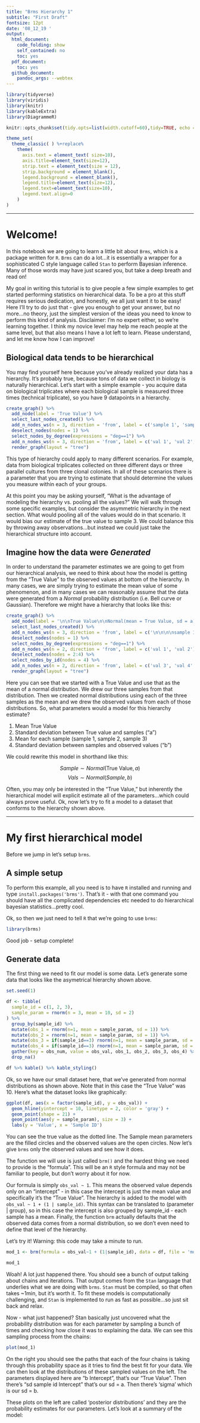 ```yaml
---
title: "Brms Hierarchy 1"
subtitle: "First Draft"
fontsize: 12pt
date: '08_12_19 '
output:
  html_document:
    code_folding: show
    self_contained: no
    toc: yes
  pdf_document:
    toc: yes
  github_document:
    pandoc_args: --webtex
---
```


```r
library(tidyverse)
library(viridis)
library(knitr)
library(kableExtra)
library(DiagrammeR)

knitr::opts_chunk$set(tidy.opts=list(width.cutoff=60),tidy=TRUE, echo = TRUE, message=FALSE, warning=FALSE, fig.align="center")

theme_set(
  theme_classic( ) %+replace% 
    theme(
      axis.text = element_text( size=10),
      axis.title=element_text(size=12),
      strip.text = element_text(size = 12),
      strip.background = element_blank(),
      legend.background = element_blank(),
      legend.title=element_text(size=12),
      legend.text=element_text(size=10),
      legend.text.align=0
    )
)

```

*****

# Welcome!

In this notebook we are going to learn a little bit about `Brms`, which is a package written for `R`. `Brms` can do a lot...it is essentially a wrapper for a sophisticated C style language called `Stan` to perform Bayesian inference. Many of those words may have just scared you, but take a deep breath and read on! 

My goal in writing this tutorial is to give people a few simple examples to get started performing statistics on hierarchical data. To be a pro at this stuff requires serious dedication, and honestly, we all just want it to be easy! Here I'll try to do just that - give you enough to get your answer, but no more...no theory, just the simplest version of the ideas you need to know to perform this kind of analysis. Disclaimer: I'm no expert either, so we're learning together. I think my novice level may help me reach people at the same level, but that also means I have a lot left to learn. Please understand, and let me know how I can improve!

## Biological data tends to be hierarchical

You may find yourself here because you've already realized your data has a hierarchy. It's probably true, because tons of data we collect in biology is naturally hierarchical. Let's start with a simple example - you acquire data on biological triplicates where each biological sample is measured three times (technical triplicate), so you have 9 datapoints in a hierarchy. 


```r

create_graph() %>% 
  add_node(label = 'True Value') %>% 
  select_last_nodes_created() %>% 
  add_n_nodes_ws(n = 3, direction = 'from', label = c('sample 1', 'sample 2', 'sample 3')) %>% 
  deselect_nodes(nodes = 1) %>% 
  select_nodes_by_degree(expressions = "deg==1") %>% 
  add_n_nodes_ws(n = 3, direction = 'from', label = c('val 1', 'val 2', 'val 3')) %>% 
  render_graph(layout = "tree")

```

This type of hierarchy could apply to many different scenarios. For example, data from biological triplicates collected on three different days or three parallel cultures from three clonal colonies. In all of these scenarios there is a parameter that you are trying to estimate that should determine the values you measure within each of your groups.

At this point you may be asking yourself, "What is the advantage of modeling the hierarchy vs. pooling all the values?" We will walk through some specific examples, but consider the asymmetric hierarchy in the next section. What would pooling all of the values would do in that scenario. It would bias our estimate of the true value to sample 3. We could balance this by throwing away observations...but instead we could just take the hierarchical structure into account. 

## Imagine how the data were *Generated*

In order to understand the parameter estimates we are going to get from our hierarchical analysis, we need to think about how the model is getting from the "True Value" to the observed values at bottom of the hierarchy. In many cases, we are simply trying to estimate the mean value of some phenomenon, and in many cases we can reasonably assume that the data were generated from a *Normal* probability distribution (i.e. Bell curve or Gaussian). Therefore we might have a hierarchy that looks like this:

```r

create_graph() %>% 
  add_node(label = '\n\nTrue Value\n\nNormal(mean = True Value, sd = a)') %>% 
  select_last_nodes_created() %>% 
  add_n_nodes_ws(n = 3, direction = 'from', label = c('\n\n\n\nsample 1\n\nNormal(\nmean = sample 1,\nsd = b)', '\n\nsample 2\n\nNormal(mean = sample 2, sd = b)', '\n\nsample 3\n\nNormal(mean = sample 3, sd = b)')) %>% 
  deselect_nodes(nodes = 1) %>% 
  select_nodes_by_degree(expressions = "deg==1") %>% 
  add_n_nodes_ws(n = 2, direction = 'from', label = c('val 1', 'val 2')) %>% 
  deselect_nodes(nodes = 2:4) %>% 
  select_nodes_by_id(nodes = 4) %>% 
  add_n_nodes_ws(n = 2, direction = 'from', label = c('val 3', 'val 4' )) %>%
  render_graph(layout = "tree")

```

Here you can see that we started with a True Value and use that as the mean of a normal distribution. We drew our three samples from that distribution. Then we created normal distributions using each of the three samples as the mean and we drew the observed values from each of those distributions. So, what parameters would a model for this hierarchy estimate?

1. Mean True Value
2. Standard deviation between True value and samples ("a")
3. Mean for each sample (sample 1, sample 2, sample 3)
4. Standard deviation between samples and observed values ("b")

We could rewrite this model in shorthand like this: 

$$Sample \sim Normal(\text{True Value}, a)$$
$$Vals \sim Normal(Sample, b)$$

Often, you may only be interested in the "True Value," but inherently the hierarchical model will explicit estimate all of the parameters...which could always prove useful. Ok, now let's try to fit a model to a dataset that conforms to the hierarchy shown above.  

******

# My first hierarchical model

Before we jump in let's setup `brms`.

## A simple setup

To perform this example, all you need is to have `R` installed and running and type `install.packages('brms')`. That's it - with that one command you should have all the complicated dependencies etc needed to do hierarchical bayesian statistics...pretty cool.

Ok, so then we just need to tell `R` that we're going to use `brms`:

```r
library(brms)
```

Good job - setup complete!

## Generate data

The first thing we need to fit our model is some data. Let's generate some data that looks like the asymetrical hierarchy shown above.

```r
set.seed(1)

df <- tibble(
  sample_id = c(1, 2, 3),
  sample_param = rnorm(n = 3, mean = 10, sd = 2)
) %>% 
  group_by(sample_id) %>% 
  mutate(obs_1 = rnorm(n=1, mean = sample_param, sd = 1)) %>% 
  mutate(obs_2 = rnorm(n=1, mean = sample_param, sd = 1)) %>% 
  mutate(obs_3 = if(sample_id==3) rnorm(n=1, mean = sample_param, sd = 1)) %>% 
  mutate(obs_4 = if(sample_id==3) rnorm(n=1, mean = sample_param, sd = 1)) %>% 
  gather(key = obs_num, value = obs_val, obs_1, obs_2, obs_3, obs_4) %>% 
  drop_na()

df %>% kable() %>% kable_styling()
```

Ok, so we have our small dataset here, that we've generated from normal distributions as shown above. Note that in this case the "True Value" was 10. Here's what the dataset looks like graphically:

```r
ggplot(df, aes(x = factor(sample_id), y = obs_val)) + 
  geom_hline(yintercept = 10, linetype = 2, color = 'gray') + 
  geom_point(shape = 21) +
  geom_point(aes(y = sample_param), size = 3) + 
  labs(y = 'Value', x = 'Sample ID')
```

You can see the true value as the dotted line. The Sample mean parameters are the filled circles and the observed values are the open circles. Now let's give `brms` only the observed values and see how it does. 

The function we will use is just called `brm()` and the hardest thing we need to provide is the "formula". This will be an `R` style formula and may not be familiar to people, but don't worry about it for now. 

Our formula is simply `obs_val ~ 1`. This means the observed value depends only on an "intercept" - in this case the intercept is just the mean value and specifically it's the "True Value". The hierarchy is added to the model with `obs_val ~ 1 + (1 | sample_id)`. This syntax can be translated to (parameter | group), so in this case the intercept is also grouped by sample_id - each sample has a mean. Finally, the function `brm` actually defaults that the observed data comes from a normal distribution, so we don't even need to define that level of the hierarchy.

Let's try it! Warning: this code may take a minute to run. 

```r

mod_1 <- brm(formula = obs_val~1 + (1|sample_id), data = df, file = 'mod_1')

mod_1

```

Woah! A lot just happened there. You should see a bunch of output talking about chains and iterations. That output comes from the `Stan` language that underlies what we are doing with `brms`. `Stan` must be compiled, so that often takes ~1min, but it's worth it. To fit these models is computationally challenging, and `Stan` is implemented to run as fast as possible...so just sit back and relax. 

Now - what just happened? Stan basically just uncovered what the probability distribution was for each parameter by sampling a bunch of times and checking how close it was to explaining the data. We can see this sampling process from the chains:

```r

plot(mod_1)

```

On the right you should see the paths that each of the four chains is taking through this probability space as it tries to find the best fit for your data. We can then look at the distributions of these sampled values on the left. The parameters displayed here are "b Intercept", that's our "True Value". Then there's "sd sample id Intercept" that's our sd = a. Then there's 'sigma' which is our sd = b.

These plots on the left are called 'posterior distributions' and they are the probability estimates for our parameters. Let's look at a summary of the model:



